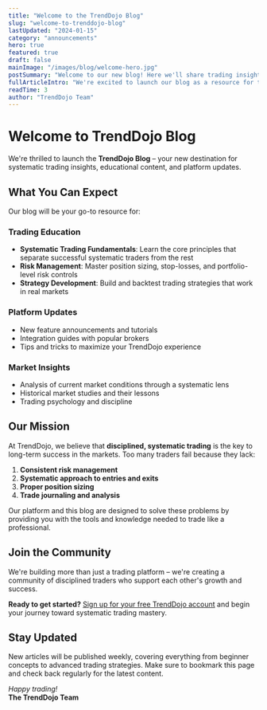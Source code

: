 ```yaml
---
title: "Welcome to the TrendDojo Blog"
slug: "welcome-to-trenddojo-blog"
lastUpdated: "2024-01-15"
category: "announcements"
hero: true
featured: true
draft: false
mainImage: "/images/blog/welcome-hero.jpg"
postSummary: "Welcome to our new blog! Here we'll share trading insights, platform updates, and educational content to help you become a better systematic trader."
fullArticleIntro: "We're excited to launch our blog as a resource for the trading community. This is where we'll share our insights on systematic trading, platform updates, and educational content to help you on your trading journey."
readTime: 3
author: "TrendDojo Team"
---
```


# Welcome to TrendDojo Blog

We're thrilled to launch the **TrendDojo Blog** – your new destination for systematic trading insights, educational content, and platform updates.

## What You Can Expect

Our blog will be your go-to resource for:

### Trading Education
- **Systematic Trading Fundamentals**: Learn the core principles that separate successful systematic traders from the rest
- **Risk Management**: Master position sizing, stop-losses, and portfolio-level risk controls
- **Strategy Development**: Build and backtest trading strategies that work in real markets

### Platform Updates
- New feature announcements and tutorials
- Integration guides with popular brokers
- Tips and tricks to maximize your TrendDojo experience

### Market Insights
- Analysis of current market conditions through a systematic lens
- Historical market studies and their lessons
- Trading psychology and discipline

## Our Mission

At TrendDojo, we believe that **disciplined, systematic trading** is the key to long-term success in the markets. Too many traders fail because they lack:

1. **Consistent risk management**
2. **Systematic approach to entries and exits**  
3. **Proper position sizing**
4. **Trade journaling and analysis**

Our platform and this blog are designed to solve these problems by providing you with the tools and knowledge needed to trade like a professional.

## Join the Community

We're building more than just a trading platform – we're creating a community of disciplined traders who support each other's growth and success.

**Ready to get started?** [Sign up for your free TrendDojo account](/signup) and begin your journey toward systematic trading mastery.

## Stay Updated

New articles will be published weekly, covering everything from beginner concepts to advanced trading strategies. Make sure to bookmark this page and check back regularly for the latest content.

*Happy trading!*  
**The TrendDojo Team**